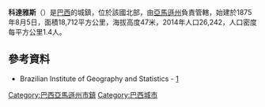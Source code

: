 {{coord|03|50|13|S|62|03|25|W|scale:30000|display=title}}

'''科達雅斯'''（{{lang-pt|Codajás}}）是[[巴西|巴西]]的城鎮，位於該國北部，由[[亞馬遜州_(巴西)|亞馬遜州]]負責管轄，始建於1875年8月5日，面積18,712平方公里，海拔高度47米，2014年人口26,242，人口密度每平方公里1.4人。

==參考資料==
*Brazilian Institute of Geography and Statistics - [http://www.ibge.gov.br/cidadesat/default.php] {{Wayback|url=http://www.ibge.gov.br/cidadesat/default.php |date=20080611095922 }}

{{Brazil-geo-stub}}
{{巴西亞馬遜州市鎮}}

[[Category:巴西亞馬遜州市鎮|Category:巴西亞馬遜州市鎮]]
[[Category:巴西城市|Category:巴西城市]]